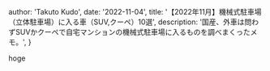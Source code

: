
  author: 'Takuto Kudo',
  date: '2022-11-04',
  title: '【2022年11月】機械式駐車場（立体駐車場）に入る車（SUV,クーペ）10選',
  description:
    '国産、外車は問わずSUVかクーペで自宅マンションの機械式駐車場に入るものを調べまくったメモ。',
}


hoge
